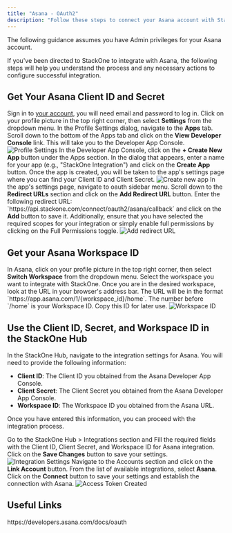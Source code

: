 ```yaml
---
title: "Asana - OAuth2"
description: "Follow these steps to connect your Asana account with StackOne hub using OAuth2, ensuring a smooth integration process."
---
```



<Warning>
  The following guidance assumes you have Admin privileges for your Asana account.
</Warning>

If you've been directed to StackOne to integrate with Asana, the following steps will help you understand the process and any necessary actions to configure successful integration.

## Get Your Asana Client ID and Secret
<Steps>
  <Step title="Sign-in and open the Developer App Console">
    Sign in to <a href="https://app.asana.com/">your account</a>, you will need email and password to log in.
    Click on your profile picture in the top right corner, then select <b>Settings</b> from the dropdown menu.
    In the Profile Settings dialog, navigate to the <b>Apps</b> tab.
    Scroll down to the bottom of the Apps tab and click on the <b>View Developer Console</b> link. This will take you to the Developer App Console.
    <Frame>
    <img className='rounded-md' style={{ margin: '0 auto', border: '1px solid #efefef' }} alt="Profile Settings" src="/images/asana-oauth/image1.png" />
    </Frame>
  </Step>

  <Step title="Create new app">
    In the Developer App Console, click on the <b>+ Create New App</b> button under the Apps section.
    In the dialog that appears, enter a name for your app (e.g., "StackOne Integration") and click on the <b>Create App</b> button.
    Once the app is created, you will be taken to the app's settings page where you can find your Client ID and Client Secret.
      <Frame>
        <img className='rounded-md' style={{ margin: '0 auto', border: '1px solid #efefef' }} alt="Create new app" src="/images/asana-oauth/image2.png" />
      </Frame>
  </Step>
  <Step title="Add redirect URL and add required scopes">
    In the app's settings page, navigate to oauth sidebar menu. Scroll down to the <b>Redirect URLs</b> section and click on the <b>Add Redirect URL</b> button.
    Enter the following redirect URL: `https://api.stackone.com/connect/oauth2/asana/callback` and click on the <b>Add</b> button to save it.
    Additionally, ensure that you have selected the required scopes for your integration or simply enable full permissions by clicking on the Full Permissions toggle.
      <Frame>
        <img className='rounded-md' style={{ margin: '0 auto', border: '1px solid #efefef' }} alt="Add redirect URL" src="/images/asana-oauth/image3.png" />
      </Frame>
  </Step>
</Steps>

## Get your Asana Workspace ID
<Steps>
  <Step title="Navigate to your workspace">
    In Asana, click on your profile picture in the top right corner, then select <b>Switch Workspace</b> from the dropdown menu.
    Select the workspace you want to integrate with StackOne.
    Once you are in the desired workspace, look at the URL in your browser's address bar. The URL will be in the format `https://app.asana.com/1/{workspace_id}/home`.
    The number before `/home` is your Workspace ID. Copy this ID for later use.
    <Frame>
      <img className='rounded-md' style={{ margin: '0 auto', border: '1px solid #efefef' }} alt="Workspace ID" src="/images/asana-oauth/image4.png" />
    </Frame>
  </Step>
</Steps>

## Use the Client ID, Secret, and Workspace ID in the StackOne Hub

In the StackOne Hub, navigate to the integration settings for Asana. You will need to provide the following information:

- **Client ID**: The Client ID you obtained from the Asana Developer App Console.
- **Client Secret**: The Client Secret you obtained from the Asana Developer App Console.
- **Workspace ID**: The Workspace ID you obtained from the Asana URL.

Once you have entered this information, you can proceed with the integration process.

<Steps>
  <Step title="Save the integration settings">
    Go to the StackOne Hub > Integrations section and Fill the required fields with the Client ID, Client Secret, and Workspace ID for Asana integration.
    Click on the <b>Save Changes</b> button to save your settings.
    <Frame>
      <img className='rounded-md' style={{ margin: '0 auto', border: '1px solid #efefef' }} alt="Integration Settings" src="/images/asana-oauth/image5.png" />
    </Frame>
  </Step>
  <Step title="Navigate to the Accounts section">
    Navigate to the Accounts section and click on the <b>Link Account</b> button.
    From the list of available integrations, select <b>Asana</b>.
  </Step>
  <Step title="Save and connect">
    Click on the <b>Connect</b> button to save your settings and establish the connection with Asana.
    <Frame>
      <img
        className="rounded-md"
        style={{ margin: "0 auto", border: "1px solid #efefef" }}
        alt="Access Token Created"
        src="/images/asana-oauth/image6.png"
      />
    </Frame>
  </Step>
</Steps>

<IntegrationFooter />

## Useful Links
<Card title="Asana Guides - OAuth" icon="link" href="https://developers.asana.com/docs/oauth">
    https://developers.asana.com/docs/oauth
</Card>